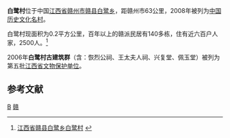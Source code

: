 {{coord|26|14|42|N|115|08|56|E|display=title|scale:100000}}
{{文物保护单位
| 级别 = 省级
| 省区市 = 江西省
| 名称 = 白鹭村古建筑群
| 图片 = 
| 所在 = [[赣县|赣县]][[白鹭乡|白鹭乡]]
| 分类 = 古建筑
| 时代 = 
| 编号 = 5-46
| 登录 = 2006年12月18日
}}
'''白鹭村'''位于中国[[江西省|江西省]][[赣州市|赣州市]][[赣县|赣县]][[白鹭乡|白鹭乡]]，距赣州市63公里，2008年被列为[[中国历史文化名村|中国历史文化名村]]。

白鹭村现面积为0.2平方公里，百年以上的赣派民居有140多栋，住有近六百户人家，2500人。<ref>[http://www.cchmi.com/tabid/228/InfoID/11817/Default.aspx 江西省赣县白鹭乡白鹭村] {{webarchive|url=https://web.archive.org/web/20100901043016/http://www.cchmi.com/tabid/228/InfoID/11817/Default.aspx |date=2010-09-01 }}</ref>

2006年'''白鹭村古建筑群'''（含：恢烈公祠、王太夫人祠、兴复堂、佩玉堂）被列为第五批[[江西省文物保护单位|江西省文物保护单位]]。

==参考文献==
{{reflist}}


{{中國地理小作品}}
{{中国历史文化名村}}

[[Category:赣县区|B]]
[[Category:中国历史文化名村|赣]]